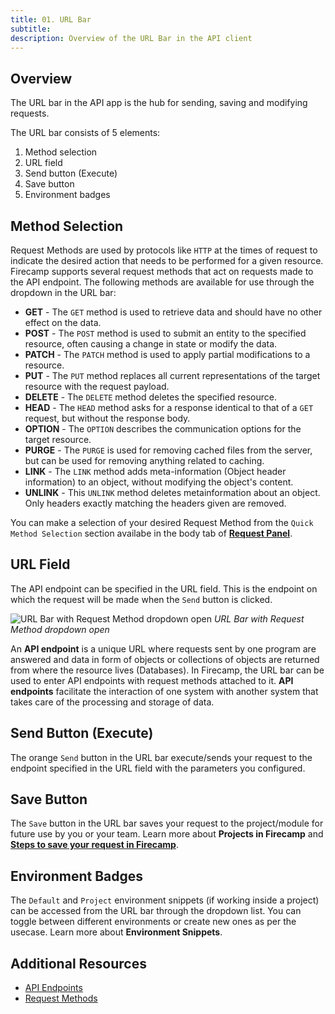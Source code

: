 ```yaml
---
title: 01. URL Bar
subtitle:
description: Overview of the URL Bar in the API client
---
```


## Overview

The URL bar in the API app is the hub for sending, saving and modifying requests.

The URL bar consists of 5 elements:

1. Method selection
2. URL field
3. Send button (Execute)
4. Save button
5. Environment badges

## Method Selection
Request Methods are used by protocols like `HTTP` at the times of request to indicate the desired action that needs to be performed for a given resource. Firecamp supports several request methods that act on requests made to the API endpoint. The following methods are available for use through the dropdown in the URL bar:

- **GET** - The `GET` method is used to retrieve data and should have no other effect on the data.
- **POST** - The `POST` method is used to submit an entity to the specified resource, often causing a change in state or modify the data.
- **PATCH** - The `PATCH` method is used to apply partial modifications to a resource.
- **PUT** - The `PUT` method replaces all current representations of the target resource with the request payload.
- **DELETE** - The `DELETE` method deletes the specified resource.
- **HEAD** - The `HEAD` method asks for a response identical to that of a `GET` request, but without the response body.
- **OPTION** - The `OPTION` describes the communication options for the target resource.
- **PURGE** - The `PURGE` is used for removing cached files from the server, but can be used for removing anything related to caching.
- **LINK** - The `LINK` method adds meta-information (Object header information) to an object, without modifying the object's content.
- **UNLINK** - This `UNLINK` method deletes metainformation about an object. Only headers exactly matching the headers given are removed.

You can make a selection of your desired Request Method from the `Quick Method Selection` section availabe in the body tab of [**Request Panel**](./request-panel).

## URL Field
The API endpoint can be specified in the URL field. This is the endpoint on which the request will be made when the `Send` button is clicked.

![URL Bar with Request Method dropdown open](../assets/url-bar.png)
_URL Bar with Request Method dropdown open_

An **API endpoint** is a unique URL where requests sent by one program are answered and data in form of objects or collections of objects are returned from where the resource lives (Databases). In Firecamp, the URL bar can be used to enter API endpoints with request methods attached to it. **API endpoints** facilitate the interaction of one system with another system that takes care of the processing and storage of data.

## Send Button (Execute)
The orange `Send` button in the URL bar execute/sends your request to the endpoint specified in the URL field with the parameters you configured.

<!--TODO: Add links to Environment Snippets &  Projects in Firecamp-->
## Save Button
The `Save` button in the URL bar saves your request to the project/module for future use by you or your team. Learn more about **Projects in Firecamp** and [**Steps to save your request in Firecamp**](../actions/saving-your-requests).

## Environment Badges
The `Default` and `Project` environment snippets (if working inside a project) can be accessed from the URL bar through the dropdown list. You can toggle between different environments or create new ones as per the usecase. Learn more about **Environment Snippets**.

## Additional Resources

- [API Endpoints](https://en.wikipedia.org/wiki/Web_API#Endpoints)
- [Request Methods](https://developer.mozilla.org/en-US/docs/Web/HTTP/Methods)
